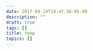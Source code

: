 ```yaml
---
date: 2017-04-24T18:47:58-05:00
description: ""
draft: true
tags: []
title: temp
topics: []
---
```


